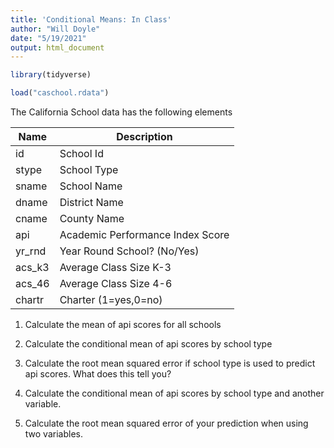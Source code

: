 ```yaml
---
title: 'Conditional Means: In Class'
author: "Will Doyle"
date: "5/19/2021"
output: html_document
---
```


```r
library(tidyverse)
```


```r
load("caschool.rdata")
```

The California School data has the following elements

| Name  | Description  |
|---|---|
| id   | School Id  |
| stype  | School Type   |
| sname  | School Name   |
| dname  | District Name   |
| cname  |  County Name |
| api  | Academic Performance Index Score   |
| yr_rnd  | Year Round School? (No/Yes)   |
| acs_k3  | Average Class Size K-3   |
| acs_46   | Average Class Size 4-6   |
| chartr   | Charter (1=yes,0=no)  |


1. Calculate the mean of api scores for all schools

2. Calculate the conditional mean of api scores by school type

3. Calculate the root mean squared error if school type is used to predict api scores. What does this tell you?

4. Calculate the conditional mean of api scores by school type and another variable. 

5. Calculate the root mean squared error of your prediction when using two variables. 
